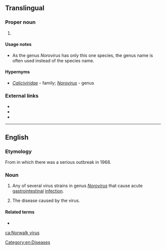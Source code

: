 ==Translingual==

===Proper noun===
{{taxoninfl|head=[[Norwalk]] [[virus]]|i=1}}

# {{taxon|species|genus|Norovirus|i=1|the causal agent of [[winter vomiting virus]] in humans}}

====Usage notes====
* As the genus ''Norovirus'' has only this one species, the genus name is often used instead of the species name.

====Hypernyms====
* {{sense|species}} ''[[Caliciviridae]]''&nbsp;- family; ''[[Norovirus]]''&nbsp;- genus

===External links===
* {{pedia}}
* {{specieslite|Norwalk virus}}
* {{comcatlite|Norovirus}}

----

==English==
{{wikipedia}}

===Etymology===
From {{w|Norwalk, Ohio}} in which there was a serious outbreak in 1968.

===Noun===
{{en-noun|head=[[Norwalk]] [[virus]]|es}}

# {{label|en|virology}} Any of several virus strains in genus ''[[Norovirus]]'' that cause acute [[gastrointestinal]] [[infection]].
# The disease caused by the virus.

====Related terms====
* {{l|en|norovirus}}

[[Category:en:Diseases]]

[[ca:Norwalk virus]]